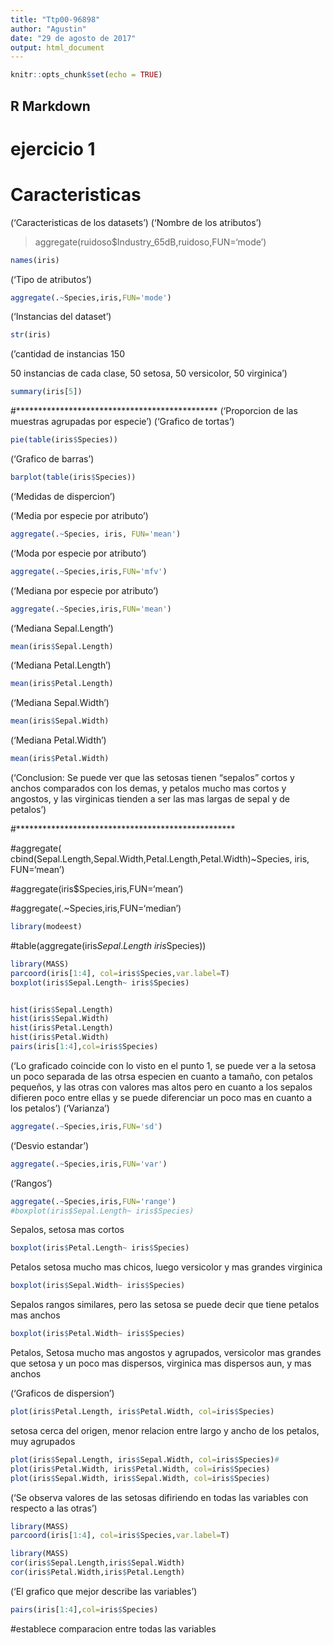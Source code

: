 ```yaml
---
title: "Ttp00-96898"
author: "Agustin"
date: "29 de agosto de 2017"
output: html_document
---
```


```r
knitr::opts_chunk$set(echo = TRUE)
```

## R Markdown

# ejercicio 1
# Caracteristicas
('Caracteristicas de los datasets')
('Nombre de los atributos')

> aggregate(ruidoso$Industry_65dB,ruidoso,FUN='mode')
```r
names(iris)
```
('Tipo de atributos')
```r
aggregate(.~Species,iris,FUN='mode')
```
('Instancias del dataset')
```r
str(iris)
```
('cantidad de instancias 150

50 instancias de cada clase, 50 setosa, 50 versicolor, 50 virginica')
```r
summary(iris[5])
```
#**********************************************
('Proporcion de las muestras agrupadas por especie')
('Grafico de tortas')
```r
pie(table(iris$Species))
```
('Grafico de barras')
```r
barplot(table(iris$Species)) 
```

('Medidas de dispercion ')

('Media por especie por atributo')
```r
aggregate(.~Species, iris, FUN='mean')
```
('Moda por especie por atributo')
```r
aggregate(.~Species,iris,FUN='mfv')
```

('Mediana por especie por atributo')
```r
aggregate(.~Species,iris,FUN='mean')
```

('Mediana Sepal.Length')
```r
mean(iris$Sepal.Length)
```
('Mediana Petal.Length')
```r
mean(iris$Petal.Length)
```
('Mediana Sepal.Width')
```r
mean(iris$Sepal.Width)
```
('Mediana Petal.Width')
```r
mean(iris$Petal.Width)
```
('Conclusion: Se puede ver que las setosas tienen "sepalos" cortos y anchos comparados con los demas, y petalos mucho mas cortos y angostos, y las virginicas tienden a ser las mas largas de sepal y de petalos ')

#**************************************************

#aggregate( cbind(Sepal.Length,Sepal.Width,Petal.Length,Petal.Width)~Species, iris, FUN='mean')



#aggregate(iris$Species,iris,FUN='mean')

#aggregate(.~Species,iris,FUN='median')
```r
library(modeest)
```
#table(aggregate(iris$Sepal.Length ~iris$Species))
```r
library(MASS)
parcoord(iris[1:4], col=iris$Species,var.label=T)
boxplot(iris$Sepal.Length~ iris$Species)


hist(iris$Sepal.Length)
hist(iris$Sepal.Width)
hist(iris$Petal.Length)
hist(iris$Petal.Width)
pairs(iris[1:4],col=iris$Species)
```
('Lo graficado coincide con lo visto en el punto 1, se puede ver a la setosa un poco separada de las otrsa especien en cuanto a tamaño, con petalos pequeños, y las otras con valores mas altos pero en cuanto a los sepalos difieren poco entre ellas y se puede diferenciar un poco mas en cuanto a los petalos')
('Varianza')
```r
aggregate(.~Species,iris,FUN='sd')
```
('Desvio estandar')
```r
aggregate(.~Species,iris,FUN='var')
```
('Rangos')
```r
aggregate(.~Species,iris,FUN='range')
#boxplot(iris$Sepal.Length~ iris$Species)
```
Sepalos, setosa mas cortos
```r
boxplot(iris$Petal.Length~ iris$Species)
```

Petalos setosa mucho mas chicos, luego versicolor y mas grandes virginica
```r
boxplot(iris$Sepal.Width~ iris$Species)
```
Sepalos rangos similares, pero las setosa se puede decir que tiene petalos mas anchos
```r
boxplot(iris$Petal.Width~ iris$Species)
```
Petalos, Setosa mucho mas angostos y agrupados, versicolor mas grandes que setosa y un poco mas dispersos, virginica mas dispersos aun, y mas anchos  


('Graficos de dispersion')
```r
plot(iris$Petal.Length, iris$Petal.Width, col=iris$Species)
```
setosa cerca del origen, menor relacion entre largo y ancho de los petalos, muy agrupados
```r
plot(iris$Sepal.Length, iris$Sepal.Width, col=iris$Species)#
plot(iris$Petal.Width, iris$Petal.Width, col=iris$Species)
plot(iris$Sepal.Width, iris$Sepal.Width, col=iris$Species)
```
('Se observa valores de las setosas difiriendo en todas las variables con respecto a las otras')

```r
library(MASS)
parcoord(iris[1:4], col=iris$Species,var.label=T)
```

```r
library(MASS)
cor(iris$Sepal.Length,iris$Sepal.Width)
cor(iris$Petal.Width,iris$Petal.Length)

```

('El grafico que mejor describe las variables')
```r
pairs(iris[1:4],col=iris$Species)
```
#establece comparacion entre todas las variables 

